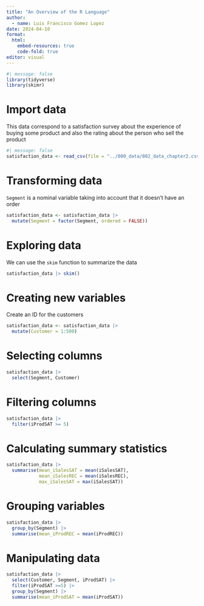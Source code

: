---
title: "An Overview of the R Language"
author: 
  - name: Luis Francisco Gomez Lopez
date: 2024-04-10
format: 
  html:
    embed-resources: true
    code-fold: true
editor: visual
---

```{r}
#| message: false
library(tidyverse)
library(skimr)
```

# Import data

This data correspond to a satisfaction survey about the experience of buying some product and also the rating about the person who sell the product

```{r}
#| message: false
satisfaction_data <- read_csv(file = "../000_data/002_data_chapter2.csv")
```

# Transforming data

`Segment` is a nominal variable taking into account that it doesn't have an order

```{r}
satisfaction_data <- satisfaction_data |> 
  mutate(Segment = factor(Segment, ordered = FALSE))
```

# Exploring data

We can use the `skim` function to summarize the data

```{r}
satisfaction_data |> skim()
```

# Creating new variables

Create an ID for the customers

```{r}
satisfaction_data <- satisfaction_data |> 
  mutate(Customer = 1:500)
```

# Selecting columns

```{r}
satisfaction_data |> 
  select(Segment, Customer)
```

# Filtering columns

```{r}
satisfaction_data |> 
  filter(iProdSAT >= 5)
```

# Calculating summary statistics

```{r}
satisfaction_data |> 
  summarise(mean_iSalesSAT = mean(iSalesSAT),
            mean_iSalesREC = mean(iSalesREC),
            max_iSalesSAT = max(iSalesSAT))
```

# Grouping variables

```{r}
satisfaction_data |> 
  group_by(Segment) |> 
  summarise(mean_iProdREC = mean(iProdREC))
```

# Manipulating data

```{r}
satisfaction_data |> 
  select(Customer, Segment, iProdSAT) |> 
  filter(iProdSAT >=5) |> 
  group_by(Segment) |> 
  summarise(mean_iProdSAT = mean(iProdSAT))
```
